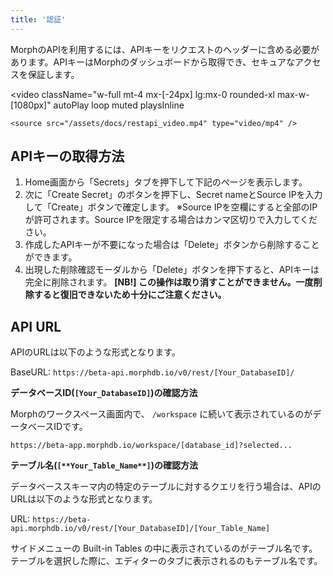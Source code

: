 ```yaml
---
title: '認証'
---
```


MorphのAPIを利用するには、APIキーをリクエストのヘッダーに含める必要があります。APIキーはMorphのダッシュボードから取得でき、セキュアなアクセスを保証します。

<video
	className="w-full mt-4 mx-[-24px] lg:mx-0 rounded-xl max-w-[1080px]"
	autoPlay
	loop
	muted
	playsInline
>
	<source src="/assets/docs/restapi_video.mp4" type="video/mp4" />
</video>

## APIキーの取得方法

1. Home画面から「Secrets」タブを押下して下記のページを表示します。
2. 次に「Create Secret」のボタンを押下し、Secret nameとSource IPを入力して「Create」ボタンで確定します。
※Source IPを空欄にすると全部のIPが許可されます。Source IPを限定する場合はカンマ区切りで入力してください。
3. 作成したAPIキーが不要になった場合は「Delete」ボタンから削除することができます。
4. 出現した削除確認モーダルから「Delete」ボタンを押下すると、APIキーは完全に削除されます。
**[NB!] この操作は取り消すことができません。一度削除すると復旧できないため十分にご注意ください。**

## API URL

APIのURLは以下のような形式となります。

BaseURL: `https://beta-api.morphdb.io/v0/rest/[Your_DatabaseID]/`

**データベースID(`[Your_DatabaseID]`)の確認方法**

Morphのワークスペース画面内で、 `/workspace` に続いて表示されているのがデータベースIDです。

`https://beta-app.morphdb.io/workspace/[database_id]?selected...`

**テーブル名(`[**Your_Table_Name**]`)の確認方法**

データベーススキーマ内の特定のテーブルに対するクエリを行う場合は、APIのURLは以下のような形式となります。

URL: `https://beta-api.morphdb.io/v0/rest/[Your_DatabaseID]/[Your_Table_Name]`

サイドメニューの Built-in Tables の中に表示されているのがテーブル名です。テーブルを選択した際に、エディターのタブに表示されるのもテーブル名です。